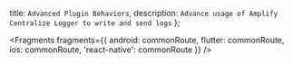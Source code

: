   title: `Advanced Plugin Behaviors`,
  description: `Advance usage of Amplify Centralize Logger to write and send logs`
};


<Fragments
  fragments={{
    android: commonRoute,
    flutter: commonRoute,
    ios: commonRoute,
    'react-native': commonRoute
  }}
/>
